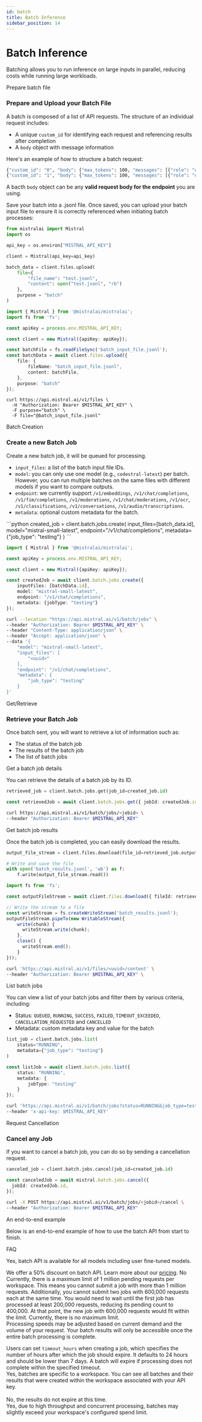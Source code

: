 ```yaml
---
id: batch
title: Batch Inference
sidebar_position: 14
---
```




# Batch Inference

Batching allows you to run inference on large inputs in parallel, reducing costs while running large workloads.

<SectionTab as="h1" sectionId="prepare-batch-file">Prepare batch file</SectionTab>

### Prepare and Upload your Batch File

A batch is composed of a list of API requests. The structure of an individual request includes:

- A unique `custom_id` for identifying each request and referencing results after completion
- A `body` object with message information

Here's an example of how to structure a batch request:

```bash
{"custom_id": "0", "body": {"max_tokens": 100, "messages": [{"role": "user", "content": "What is the best French cheese?"}]}}
{"custom_id": "1", "body": {"max_tokens": 100, "messages": [{"role": "user", "content": "What is the best French wine?"}]}}
```

A bacth `body` object can be any **valid request body for the endpoint** you are using.

Save your batch into a .jsonl file. Once saved, you can upload your batch input file to ensure it is correctly referenced when initiating batch processes:

<Tabs groupId="code">
  <TabItem value="python" label="python" default>

```python
from mistralai import Mistral
import os

api_key = os.environ["MISTRAL_API_KEY"]

client = Mistral(api_key=api_key)

batch_data = client.files.upload(
    file={
        "file_name": "test.jsonl",
        "content": open("test.jsonl", "rb")
    },
    purpose = "batch"
)
```

  </TabItem>
  <TabItem value="typescript" label="typescript">

```typescript
import { Mistral } from '@mistralai/mistralai';
import fs from 'fs';

const apiKey = process.env.MISTRAL_API_KEY;

const client = new Mistral({apiKey: apiKey});

const batchFile = fs.readFileSync('batch_input_file.jsonl');
const batchData = await client.files.upload({
    file: {
        fileName: "batch_input_file.jsonl",
        content: batchFile,
    },
    purpose: "batch"
});
```

  </TabItem>
  <TabItem value="curl" label="curl">

```curl
curl https://api.mistral.ai/v1/files \
  -H "Authorization: Bearer $MISTRAL_API_KEY" \
  -F purpose="batch" \
  -F file="@batch_input_file.jsonl"
```

  </TabItem>
</Tabs>

<SectionTab as="h1" sectionId="batch-creation">Batch Creation</SectionTab>

### Create a new Batch Job

Create a new batch job, it will be queued for processing.

- `input_files`: a list of the batch input file IDs.
- `model`: you can only use one model (e.g., `codestral-latest`) per batch. However, you can run multiple batches on the same files with different models if you want to compare outputs.
- `endpoint`: we currently support `/v1/embeddings`, `/v1/chat/completions`, `/v1/fim/completions`, `/v1/moderations`, `/v1/chat/moderations`, `/v1/ocr`, `/v1/classifications`, `/v1/conversations`, `/v1/audio/transcriptions`.
- `metadata`: optional custom metadata for the batch.

<Tabs groupId="code">
  <TabItem value="python" label="python" default>
```python
created_job = client.batch.jobs.create(
    input_files=[batch_data.id],
    model="mistral-small-latest",
    endpoint="/v1/chat/completions",
    metadata={"job_type": "testing"}
)
```
  </TabItem>
  <TabItem value="typescript" label="typescript">

```typescript
import { Mistral } from '@mistralai/mistralai';

const apiKey = process.env.MISTRAL_API_KEY;

const client = new Mistral({apiKey: apiKey});

const createdJob = await client.batch.jobs.create({
    inputFiles: [batchData.id],
    model: "mistral-small-latest",
    endpoint: "/v1/chat/completions",
    metadata: {jobType: "testing"}
});
```
  </TabItem>

  <TabItem value="curl" label="curl">

```bash
curl --location "https://api.mistral.ai/v1/batch/jobs" \
--header "Authorization: Bearer $MISTRAL_API_KEY" \
--header "Content-Type: application/json" \
--header "Accept: application/json" \
--data '{
    "model": "mistral-small-latest",
    "input_files": [
        "<uuid>"
    ],
    "endpoint": "/v1/chat/completions",
    "metadata": {
        "job_type": "testing"
    }
}'
```
  </TabItem>
</Tabs>

<SectionTab as="h1" sectionId="get-retrieve">Get/Retrieve</SectionTab>

### Retrieve your Batch Job

Once batch sent, you will want to retrieve a lot of information such as:
- The status of the batch job
- The results of the batch job
- The list of batch jobs

<SectionTab as="h2" variant="secondary" sectionId="get-a-batch-job-details">Get a batch job details</SectionTab>

You can retrieve the details of a batch job by its ID.

<Tabs groupId="code">
  <TabItem value="python" label="python" default>

```python
retrieved_job = client.batch.jobs.get(job_id=created_job.id)
```

  </TabItem>
  <TabItem value="typescript" label="typescript">

```typescript
const retrievedJob = await client.batch.jobs.get({ jobId: createdJob.id});
```

  </TabItem>
  <TabItem value="curl" label="curl">

```bash
curl https://api.mistral.ai/v1/batch/jobs/<jobid> \
--header "Authorization: Bearer $MISTRAL_API_KEY"
```

  </TabItem>
</Tabs>


<SectionTab as="h2" variant="secondary" sectionId="get-batch-job-results">Get batch job results</SectionTab>

Once the batch job is completed, you can easily download the results.

<Tabs groupId="code">
  <TabItem value="python" label="python" default>

```python
output_file_stream = client.files.download(file_id=retrieved_job.output_file)

# Write and save the file
with open('batch_results.jsonl', 'wb') as f:
    f.write(output_file_stream.read())
```

  </TabItem>
  <TabItem value="typescript" label="typescript">

```typescript
import fs from 'fs';

const outputFileStream = await client.files.download({ fileId: retrievedJob.outputFile });

// Write the stream to a file
const writeStream = fs.createWriteStream('batch_results.jsonl');
outputFileStream.pipeTo(new WritableStream({
    write(chunk) {
      writeStream.write(chunk);
    },
    close() {
      writeStream.end();
    }
}));
```

  </TabItem>
  <TabItem value="curl" label="curl">

```bash
curl 'https://api.mistral.ai/v1/files/<uuid>/content' \
--header "Authorization: Bearer $MISTRAL_API_KEY" \
```

  </TabItem>
</Tabs>

<SectionTab as="h2" variant="secondary" sectionId="list-batch-jobs">List batch jobs</SectionTab>

You can view a list of your batch jobs and filter them by various criteria, including:

- Status: `QUEUED`,
`RUNNING`, `SUCCESS`, `FAILED`, `TIMEOUT_EXCEEDED`, `CANCELLATION_REQUESTED` and `CANCELLED`
- Metadata: custom metadata key and value for the batch

<Tabs groupId="code">
  <TabItem value="python" label="python" default>

```python
list_job = client.batch.jobs.list(
    status="RUNNING",
    metadata={"job_type": "testing"}
)
```

  </TabItem>
  <TabItem value="typescript" label="typescript">

```typescript
const listJob = await client.batch.jobs.list({
    status: "RUNNING",
    metadata: {
        jobType: "testing"
    }
});
```

  </TabItem>
  <TabItem value="curl" label="curl">

```bash
curl 'https://api.mistral.ai/v1/batch/jobs?status=RUNNING&job_type=testing'\
--header 'x-api-key: $MISTRAL_API_KEY'
```

  </TabItem>
</Tabs>

<SectionTab as="h1" sectionId="request-the-cancellation">Request Cancellation</SectionTab>

### Cancel any Job

If you want to cancel a batch job, you can do so by sending a cancellation request.

<Tabs groupId="code">
  <TabItem value="python" label="python" default>

```python
canceled_job = client.batch.jobs.cancel(job_id=created_job.id)
```

  </TabItem>
  <TabItem value="typescript" label="typescript">

```typescript
const canceledJob = await mistral.batch.jobs.cancel({
  jobId: createdJob.id,
});
```

  </TabItem>
  <TabItem value="curl" label="curl">

```bash
curl -X POST https://api.mistral.ai/v1/batch/jobs/<jobid>/cancel \
--header "Authorization: Bearer $MISTRAL_API_KEY"
```

  </TabItem>
</Tabs>

<SectionTab as="h1" sectionId="an-end-to-end-example">An end-to-end example</SectionTab>

Below is an end-to-end example of how to use the batch API from start to finish.

<ExplorerTabs id="end-to-end-example" mode="close">
  <ExplorerTab value="example" label="End-to-End Example">
    <EndExampleTab/>
  </ExplorerTab>
</ExplorerTabs>

<SectionTab as="h1" sectionId="faq">FAQ</SectionTab>

<Faq>
  <FaqItem question="Is the batch API available for all models?">
Yes, batch API is available for all models including user fine-tuned models.
  </FaqItem>
  <FaqItem question="Does the batch API affect pricing?">

We offer a 50% discount on batch API. Learn more about our [pricing](https://mistral.ai/pricing#api-pricing).
  </FaqItem>
  <FaqItem question="Does the batch API affect rate limits?">
No
  </FaqItem>
  <FaqItem question="What's the max number of requests in a batch?">
Currently, there is a maximum limit of 1 million pending requests per workspace. This means you cannot submit a job with more than 1 million requests. Additionally, you cannot submit two jobs with 600,000 requests each at the same time. You would need to wait until the first job has processed at least 200,000 requests, reducing its pending count to 400,000. At that point, the new job with 600,000 requests would fit within the limit.
  </FaqItem>
  <FaqItem question="What's the max number of batch jobs one can create?">
Currently, there is no maximum limit.
  </FaqItem>
  <FaqItem question="How long does the batch API take to process?">  
Processing speeds may be adjusted based on current demand and the volume of your request. Your batch results will only be accessible once the entire batch processing is complete.

Users can set `timeout_hours` when creating a job, which specifies the number of hours after which the job should expire. It defaults to 24 hours and should be lower than 7 days. A batch will expire if processing does not complete within the specified timeout.
  </FaqItem>
  <FaqItem question="Can I view batch results from my workspace?">  
Yes, batches are specific to a workspace. You can see all batches and their results that were created within the workspace associated with your API key.
  </FaqItem>  
  <FaqItem question="Will batch results ever expire?">  
No, the results do not expire at this time.
  </FaqItem>
  <FaqItem question="Can batches exceed the spend limit?">  
Yes, due to high throughput and concurrent processing, batches may slightly exceed your workspace's configured spend limit.
  </FaqItem>
</Faq>